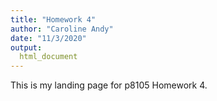 ```yaml
---
title: "Homework 4"
author: "Caroline Andy"
date: "11/3/2020"
output: 
  html_document
---
```


This is my landing page for p8105 Homework 4. 